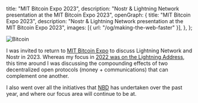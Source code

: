   title: "MIT Bitcoin Expo 2023",
  description:
    "Nostr & Lightning Network presentation at the MIT Bitcoin Expo 2023",
  openGraph: {
    title: "MIT Bitcoin Expo 2023",
    description:
      "Nostr & Lightning Network presentation at the MIT Bitcoin Expo 2023",
    images: [{ url: "/og/making-the-web-faster" }],
  },
};

<Image
  src="https://i.imgur.com/6Y4boGH.png"
  alt="Bitcoin"
  className="rounded-full bg-gray-100 block mt-2 mb-5 mx-auto sm:float-right sm:ml-5 sm:mb-5 grayscale hover:grayscale-0"
  unoptimized
  priority
/>

I was invited to return to [MIT Bitcoin Expo](https://www.mitbitcoinexpo.org/) to discuss Lightning Network and Nostr in 2023. Whereas my focus in [2022 was on the Lightning Address](/2022/mit-bitcoin-expo-2022), this time around I was discussing the compounding effects of two decentralized open protocols (money + communications) that can complement one another.

I also went over all the initiatives that [NBD](https://nbd.wtf) has undertaken over the past year, and where our focus area will continue to be at.

<Tweet id="1649835388716941314" />
